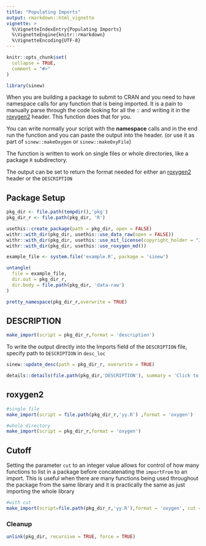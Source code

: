 ```yaml
---
title: "Populating Imports"
output: rmarkdown::html_vignette
vignette: >
  %\VignetteIndexEntry{Populating Imports}
  %\VignetteEngine{knitr::rmarkdown}
  %\VignetteEncoding{UTF-8}
---
```


```r
knitr::opts_chunk$set(
  collapse = TRUE,
  comment = "#>"
)
```

```r
library(sinew)
```

When you are building a package to submit to CRAN and you need to have namespace calls for any function that is being imported. It is a pain to manually parse through the code looking for all the *::* and writing it in the [roxygen2](https://CRAN.R-project.org/package=roxygen2/vignettes/roxygen2.html) header. This function does that for you.

You can write normally your script with the __namespace__ calls and in the end run the function and you can paste the output into the header. (or use it as part of `sinew::makeOxygen` or `sinew::makeOxyFile`)

The function is written to work on single files or whole directories, like a package `R` subdirectory.

The output can be set to return the format needed for either an [roxygen2](https://CRAN.R-project.org/package=roxygen2/vignettes/roxygen2.html) header or the `DESCRIPTION`

## Package Setup

```r
pkg_dir <- file.path(tempdir(),'pkg')
pkg_dir_r <- file.path(pkg_dir, 'R')

usethis::create_package(path = pkg_dir, open = FALSE)
withr::with_dir(pkg_dir, usethis::use_data_raw(open = FALSE))
withr::with_dir(pkg_dir, usethis::use_mit_license(copyright_holder = "John Doe"))
withr::with_dir(pkg_dir, usethis::use_roxygen_md())

```
 
```r
example_file <- system.file('example.R', package = 'sinew')

```
 
```r
untangle(
  file = example_file, 
  dir.out = pkg_dir_r, 
  dir.body = file.path(pkg_dir, 'data-raw')
)

```
 
```r
pretty_namespace(pkg_dir_r,overwrite = TRUE)
```

## DESCRIPTION

```r
make_import(script = pkg_dir_r,format = 'description')
```

To write the output directly into the Imports field of the `DESCRIPTION` file, specify path to `DESCRIPTION` in `desc_loc`

```r
sinew::update_desc(path = pkg_dir_r, overwrite = TRUE)
```

```r
details::details(file.path(pkg_dir,'DESCRIPTION'), summary = 'Click to see DESCRIPTION file',lang = '')
```

## roxygen2

```r
#single file
make_import(script = file.path(pkg_dir_r,'yy.R') ,format = 'oxygen')
```

```r
#whole directory
make_import(script = pkg_dir_r,format = 'oxygen')
```

## Cutoff

Setting the parameter `cut` to an integer value allows for control of how many functions to list in a package before concatenating the `importFrom` to an import. This is useful when there are many functions being used throughout the package from the same library and it is practically the same as just importing the whole library

```r
#with cut
make_import(script=file.path(pkg_dir_r,'yy.R'),format = 'oxygen', cut = 1)
```

### Cleanup

```r
unlink(pkg_dir, recursive = TRUE, force = TRUE)
```
